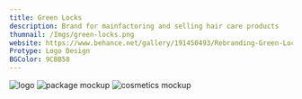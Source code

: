 ```yaml
---
title: Green Locks
description: Brand for mainfactoring and selling hair care products
thumnail: /Imgs/green-locks.png
website: https://www.behance.net/gallery/191450493/Rebranding-Green-Locks-and-package-designs
Protype: Logo Design
BGColor: 9CBB58
---
```

![logo](https://mir-s3-cdn-cf.behance.net/project_modules/1400/f134d0191450493.65d126c37653f.png)
![package mockup](https://mir-s3-cdn-cf.behance.net/project_modules/1400/218e67191450493.65cbbfa3d2fee.png)
![cosmetics mockup](https://mir-s3-cdn-cf.behance.net/project_modules/1400/c703fb191450493.65d126c37b886.png)